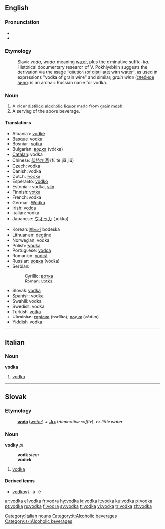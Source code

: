 {{wikipedia}}
==English==

===Pronunciation===
* {{IPA|/ˈvɒdkə/}}
* {{audio|en-us-vodka.ogg|Audio (US)}}

===Etymology===
: Slavic ''voda'', ''woda'', meaning [[water]], plus the diminutive suffix ''-ka''. Historical documentary research of V. Pokhlyobkin suggests the derivation via the usage "dilution (of [[distil]]late) with water", as used in expressions "vodka of grain wine" and similar; ''grain wine'' ([[хлебное вино]]) is an archaic Russian name for vodka.

===Noun===
{{en-noun}}

# A clear [[distil]]led [[alcoholic]] [[liquor]] made from [[grain]] [[mash]].
# A serving of the above beverage.

====Translations====
{{trans-top|clear distilled alcoholic liquor}}
* Albanian: [[vodkë]] {{f}}
* [[Basque]]: vodka
* Bosnian: [[votka#Bosnian|votka]] {{f}}
* Bulgarian: [[водка]] (vódka) {{f}}
* [[Catalan]]: vodka {{f}}
* Chinese: [[伏特加酒]] (fú tè jiā jiǔ)
* Czech: vodka {{f}}
* Danish: vodka {{c}}
* Dutch: [[wodka]] {{m}}
* Esperanto: [[vodko]]
* Estonian: vodka, [[viin]]
* Finnish: [[votka]]
* French: vodka {{f}}
* German: [[Wodka]] {{m}}
* Irish: [[vodca]] {{m}}
* Italian: vodka {{f}}
* Japanese: [[ウオッカ]] (uokka)
{{trans-mid}}
* Korean: [[보드카]] bodeuka
* Lithuanian: [[degtinė]] {{f}}
* Norwegian: vodka {{c}}
* Polish: [[wódka]] {{f}}
* Portuguese: [[vodca]] {{f}}
* Romanian: [[vodcă]] {{f}}
* Russian: [[водка]] (vódka) {{f}}
* Serbian:
*: Cyrillic: [[вотка#Serbian|вотка]] {{f}}
*: Roman: [[votka#Serbian|votka]] {{f}}
* Slovak: [[vodka#Slovak|vodka]] {{f}}
* Spanish: vodka {{f}}
* Swahili: vodka
* Swedish: vodka {{c}}
* Turkish: [[votka]]
* Ukrainian: [[горілка]] {{f}} (horílka), [[водка]] (vódka) {{f}}
* Yiddish: vodka {{m}}
{{trans-bottom}}

----

==Italian==
{{wikipedia|lang=it}}

===Noun===
'''vodka''' {{f}} {{inv}}

# [[vodka#English|vodka]]

[[Category:Italian nouns]]
[[Category:it:Alcoholic beverages]]

----


==Slovak==

===Etymology===
: '''[[voda#Slovak|voda]]''' (''[[water]]'') + '''[[-ka#Slovak|-ka]]''' (''diminutive suffix''), or ''little water''

===Noun===
{{sk-noun|g=f}} '''vodky''' ''pl''
: '''vodk''' ''stem''
: '''vodiek''' ''{{genpl}}''
: {{decpat}} {{zena}}

# [[vodka#English|vodka]]

====Derived terms====
* [[vodkový]] -á -é

[[Category:sk:Alcoholic beverages]]

[[ar:vodka]]
[[el:vodka]]
[[fr:vodka]]
[[hy:vodka]]
[[io:vodka]]
[[it:vodka]]
[[ku:vodka]]
[[pl:vodka]]
[[pt:vodka]]
[[ru:vodka]]
[[fi:vodka]]
[[sv:vodka]]
[[tt:vodka]]
[[vi:vodka]]
[[tr:vodka]]
[[zh:vodka]]